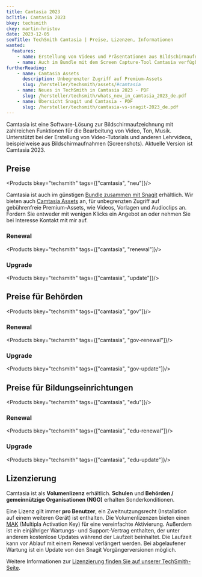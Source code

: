 ```yaml
---
title: Camtasia 2023
bcTitle: Camtasia 2023
bkey: techsmith
ckey: martin-hristov
date: 2023-12-05
seoTitle: TechSmith Camtasia | Preise, Lizenzen, Informationen
wanted:
  features:
    - name: Erstellung von Videos und Präsentationen aus Bildschirmaufnahmen
    - name: Auch im Bundle mit dem Screen Capture-Tool Camtasia verfügbar
furtherReading:
    - name: Camtasia Assets
      description: Unbegrenzter Zugriff auf Premium-Assets
      slug: /hersteller/techsmith/assets/#camtasia
    - name: Neues in TechSmith in Camtasia 2023 - PDF
      slug: /hersteller/techsmith/whats_new_in_camtasia_2023_de.pdf
    - name: Übersicht Snagit und Camtasia - PDF
      slug: /hersteller/techsmith/camtasia-vs-snagit-2023_de.pdf
---
```




<Intro>

Camtasia ist eine Software-Lösung zur Bildschirmaufzeichnung mit zahlreichen Funktionen für die Bearbeitung von Video, Ton, Musik. Unterstützt bei der Erstellung von Video-Tutorials und anderen Lehrvideos, beispielweise aus Bildschirmaufnahmen (Screenshots). Aktuelle Version ist Camtasia 2023.

</Intro>

<TOC />

## Preise


<Products bkey="techsmith" tags={["camtasia", "neu"]}/>

<GetInTouch variant="info">

Camtasia ist auch im günstigen [Bundle zusammen mit Snagit](/hersteller/techsmith/camtasia-snagit-bundle/) erhältlich. Wir bieten auch [Camtasia Assets](/hersteller/techsmith/assets/#camtasia) an, für unbegrenzten Zugriff auf gebührenfreie Premium-Assets, wie Videos, Vorlagen und Audioclips an. Fordern Sie entweder mit wenigen Klicks ein Angebot an oder nehmen Sie bei Interesse Kontakt mit mir auf.

</GetInTouch>


### Renewal


<Products bkey="techsmith" tags={["camtasia", "renewal"]}/>


### Upgrade


<Products bkey="techsmith" tags={["camtasia", "update"]}/>


## Preise für Behörden


<Products bkey="techsmith" tags={["camtasia", "gov"]}/>


### Renewal


<Products bkey="techsmith" tags={["camtasia", "gov-renewal"]}/>


### Upgrade


<Products bkey="techsmith" tags={["camtasia", "gov-update"]}/>


## Preise für Bildungseinrichtungen


<Products bkey="techsmith" tags={["camtasia", "edu"]}/>


### Renewal


<Products bkey="techsmith" tags={["camtasia", "edu-renewal"]}/>


### Upgrade


<Products bkey="techsmith" tags={["camtasia", "edu-update"]}/>



## Lizenzierung

Camtasia ist als **Volumenlizenz** erhältlich. **Schulen** und **Behörden / gemeinnützige Organisationen (NGO)** erhalten Sonderkonditionen.

Eine Lizenz gilt immer **pro Benutzer**, ein Zweitnutzungsrecht (Installation auf einem weiteren Gerät) ist enthalten.
Die Volumenlizenzen bieten einen [MAK](/glossar/mak-multiple-activation-key/) (Multipla Activation Key) für eine vereinfachte Aktivierung.
Außerdem ist ein einjähriger Wartungs- und Support-Vertrag enthalten, der unter anderem kostenlose Updates während der Laufzeit beinhaltet. Die Laufzeit kann vor Ablauf mit einem Renewal verlängert werden.
Bei abgelaufener Wartung ist ein Update von den Snagit Vorgängerversionen möglich.

Weitere Informationen zur [Lizenzierung finden Sie auf unserer TechSmith-Seite](/hersteller/techsmith/lizenzierung/).
